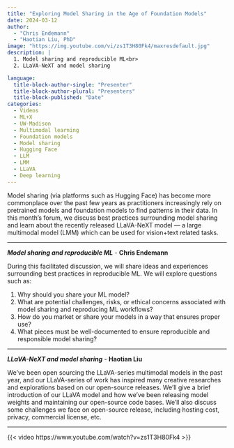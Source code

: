 ```yaml
---
title: "Exploring Model Sharing in the Age of Foundation Models"
date: 2024-03-12
author: 
  - "Chris Endemann"
  - "Haotian Liu, PhD"
image: "https://img.youtube.com/vi/zs1T3H80Fk4/maxresdefault.jpg"
description: |
  1. Model sharing and reproducible ML<br>
  2. LLaVA-NeXT and model sharing

language: 
  title-block-author-single: "Presenter"
  title-block-author-plural: "Presenters"
  title-block-published: "Date"
categories:
  - Videos
  - ML+X
  - UW-Madison
  - Multimodal learning
  - Foundation models
  - Model sharing
  - Hugging Face
  - LLM
  - LMM
  - LLaVA
  - Deep learning
---
```

Model sharing (via platforms such as Hugging Face) has become more commonplace over the past few years as practitioners increasingly rely on pretrained models and foundation models to find patterns in their data. In this month's forum, we discuss best practices surrounding model sharing and learn about the recently released LLaVA-NeXT model — a large multimodal model (LMM) which can be used for vision+text related tasks. 

---

**_Model sharing and reproducible ML_** - **Chris Endemann**

During this facilitated discussion, we will share ideas and experiences surrounding best practices in reproducible ML. We will explore questions such as: 

1. Why should you share your ML model?
2. What are potential challenges, risks, or ethical concerns associated with model sharing and reproducing ML workflows?
3. How do you market or share your models in a way that ensures proper use?
4. What pieces must be well-documented to ensure reproducible and responsible model sharing?

---

**_LLaVA-NeXT and model sharing_** - **Haotian Liu**

We’ve been open sourcing the LLaVA-series multimodal models in the past year, and our LLaVA-series of work has inspired many creative researches and explorations based on our open-source releases. We’ll give a brief introduction of our LLaVA model and how we’ve been releasing model weights and maintaining our open-source code bases. We’ll also discuss some challenges we face on open-source release, including hosting cost, privacy, commercial license, etc.

---

{{< video https://www.youtube.com/watch?v=zs1T3H80Fk4 >}}
